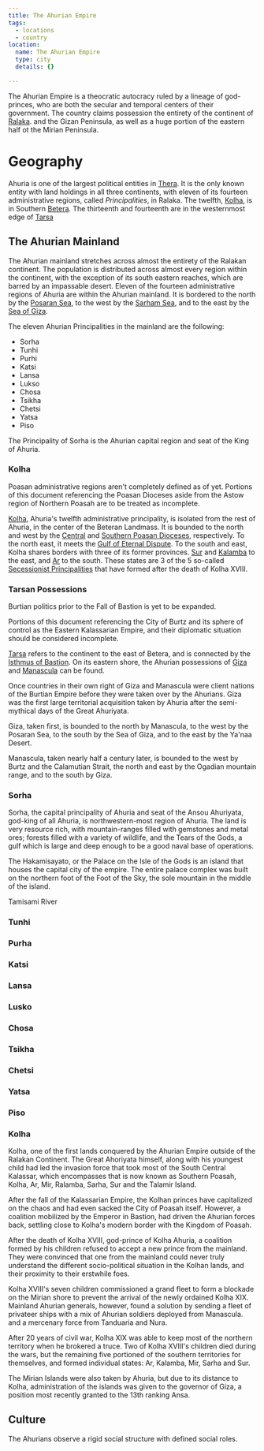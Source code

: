 ```yaml
---
title: The Ahurian Empire
tags:
  - locations
  - country
location:
  name: The Ahurian Empire
  type: city
  details: {}

---
```



The Ahurian Empire is a theocratic autocracy ruled by a lineage of god-princes,
who are both the secular and temporal centers of their government. The country
claims possession the entirety of the continent of [Ralaka](/locations/ralaka/).
and the Gizan Peninsula, as well as a huge portion of the eastern half ot the
Mirian Peninsula.

# Geography

Ahuria is one of the largest political entities in [Thera](/locations/thera). It is
the only known entity with land holdings in all three continents, with eleven of
its fourteen administrative regions, called *Principalities*, in Ralaka. The
twelfth, [Kolha](/locations/kolha), is in Southern [Betera](/locations/betera/). The
thirteenth and fourteenth are in the westernmost edge of [Tarsa](/locations/tarsa)

## The Ahurian Mainland

The Ahurian mainland stretches across almost the entirety of the Ralakan
continent. The population is distributed across almost every region within the
continent, with the exception of its south eastern reaches, which are barred by
an impassable desert. Eleven of the fourteen administrative regions of Ahuria
are within the Ahurian mainland. It is bordered to the north by the
[Posaran Sea](/locations/posaran-sea), to the west by the
[Sarham Sea](/locations/sarham-sea/), and to the east by the
[Sea of Giza](/locations/sea-of-giza).

The eleven Ahurian Principalities in the mainland are the following:

* Sorha
* Tunhi
* Purhi
* Katsi
* Lansa
* Lukso
* Chosa
* Tsikha
* Chetsi
* Yatsa
* Piso

The Principality of Sorha is the Ahurian capital region and seat of the King of
Ahuria.

### Kolha

<Card title="Warning">
  Poasan administrative regions aren't completely defined as of yet. Portions of
  this document referencing the Poasan Dioceses aside from the Astow region of
  Northern Poasah are to be treated as incomplete.
</Card>

[Kolha](/locations/kolha), Ahuria's twelfth administrative principality, is isolated
from the rest of Ahuria, in the center of the Beteran Landmass. It is bounded to
the north and west by the [Central](/locations/central-poasan-diocese) and
[Southern Poasan Dioceses](/locations/southern-poasan-diocese), respectively. To the
north east, it meets the
[Gulf of Eternal Dispute](/locations/gulf-of-eternal-dispute). To the south and east,
Kolha shares borders with three of its former provinces. [Sur](/locations/sur) and
[Kalamba](/locations/kalamba) to the east, and [Ar](/locations/ar) to the south. These
states are 3 of the 5 so-called
[Secessionist Principalities](/misc/secessionist-principalities/) that have
formed after the death of Kolha XVIII.

### Tarsan Possessions

<Card title="Warning">
  Burtian politics prior to the Fall of Bastion is
  yet to be expanded.

  Portions of this document referencing the City of Burtz and its sphere of
  control as the Eastern Kalassarian Empire, and their diplomatic situation should
  be considered incomplete.
</Card>

[Tarsa](/locations/tarsa) refers to the continent to the east of Betera, and is
connected by the [Isthmus of Bastion](/locations/isthmus-of-bastion). On its eastern
shore, the Ahurian possessions of [Giza](/locations/giza) and
[Manascula](/locations/manascula) can be found.

Once countries in their own right of Giza and Manascula were client nations of
the Burtian Empire before they were taken over by the Ahurians. Giza was the
first large territorial acquisition taken by Ahuria after the semi-mythical days
of the Great Ahuriyata.

Giza, taken first, is bounded to the north by Manascula, to the west by the
Posaran Sea, to the south by the Sea of Giza, and to the east by the Ya'naa
Desert.

Manascula, taken nearly half a century later, is bounded to the west by Burtz
and the Calamutian Strait, the north and east by the Ogadian mountain range, and
to the south by Giza.

### Sorha

Sorha, the capital principality of Ahuria and seat of the Ansou Ahuriyata,
god-king of all Ahuria, is northwestern-most region of Ahuria. The land is very
resource rich, with mountain-ranges filled with gemstones and metal ores;
forests filled with a variety of wildlife, and the Tears of the Gods, a gulf
which is large and deep enough to be a good naval base of operations.

The Hakamisayato, or the Palace on the Isle of the Gods is an island that houses
the capital city of the empire. The entire palace complex was built on the
northern foot of the Foot of the Sky, the sole mountain in the middle of the
island.

Tamisami River

### Tunhi

### Purha

### Katsi

### Lansa

### Lusko

### Chosa

### Tsikha

### Chetsi

### Yatsa

### Piso

### Kolha

Kolha, one of the first lands conquered by the Ahurian Empire outside of the
Ralakan Continent. The Great Ahoriyata himself, along with his youngest child
had led the invasion force that took most of the South Central Kalassar, which
encompasses that is now known as Southern Poasah, Kolha, Ar, Mir, Ralamba,
Sarha, Sur and the Talamir Island.

After the fall of the Kalassarian Empire, the Kolhan princes have capitalized on
the chaos and had even sacked the City of Poasah itself. However, a coalition
mobilized by the Emperor in Bastion, had driven the Ahurian forces back,
settling close to Kolha's modern border with the Kingdom of Poasah.

After the death of Kolha XVIII, god-prince of Kolha Ahuria, a coalition formed
by his children refused to accept a new prince from the mainland. They were
convinced that one from the mainland could never truly understand the different
socio-political situation in the Kolhan lands, and their proximity to their
erstwhile foes.

Kolha XVIII's seven children commissioned a grand fleet to form a blockade on
the Mirian shore to prevent the arrival of the newly ordained Kolha XIX.
Mainland Ahurian generals, however, found a solution by sending a fleet of
privateer ships with a mix of Ahurian soldiers deployed from Manascula. and a
mercenary force from Tanduaria and Nura.

After 20 years of civil war, Kolha XIX was able to keep most of the northern
territory when he brokered a truce. Two of Kolha XVIII's children died during
the wars, but the remaining five portioned of the southern territories for
themselves, and formed individual states: Ar, Kalamba, Mir, Sarha and Sur.

The Mirian Islands were also taken by Ahuria, but due to its distance to Kolha,
administration of the islands was given to the governor of Giza, a position most
recently granted to the 13th ranking Ansa.

## Culture

The Ahurians observe a rigid social structure with defined social roles.
